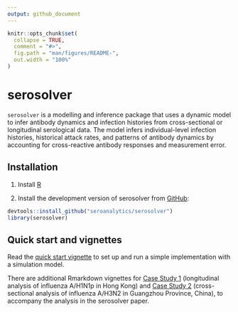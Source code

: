 ```yaml
---
output: github_document
---
```


<!-- README.md is generated from README.Rmd. Please edit that file -->

```r
knitr::opts_chunk$set(
  collapse = TRUE,
  comment = "#>",
  fig.path = "man/figures/README-",
  out.width = "100%"
)
```

# serosolver

`serosolver` is a modelling and inference package that uses a dynamic model to infer antibody dynamics and infection histories from cross-sectional or longitudinal serological data. The model infers individual-level infection histories, historical attack rates, and patterns of antibody dynamics by accounting for cross-reactive antibody responses and measurement error.

## Installation

1. Install [R][r-project]

2. Install the development version of serosolver from [GitHub](https://github.com/seroanalytics/serosolver):

```r
devtools::install_github("seroanalytics/serosolver")
library(serosolver)
```

## Quick start and vignettes

Read the [quick start vignette][vignette-doc] to set up and run a simple implementation with a simulation model.

There are additional Rmarkdown vignettes for [Case Study 1][c1-vignette-doc] (longitudinal analysis of influenza A/H1N1p in Hong Kong) and [Case Study 2][c2-vignette-doc] (cross-sectional analysis of influenza A/H3N2 in Guangzhou Province, China), to accompany the analysis in the serosolver paper.

[r-project]: http://cran.r-project.org
[vignette-doc]: https://seroanalytics.github.io/serosolver/articles/serosolver-quick_start_guide.html
[c1-vignette-doc]: https://seroanalytics.github.io/serosolver/articles/cs1_vignette.html
[c2-vignette-doc]: https://seroanalytics.github.io/serosolver/articles/cs2_vignette.html
